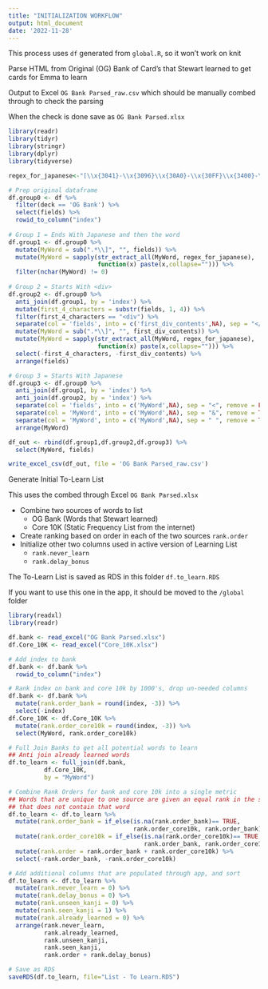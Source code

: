 ```yaml
---
title: "INITIALIZATION WORKFLOW"
output: html_document
date: '2022-11-28'
---
```


This process uses `df` generated from `global.R`, so it won't work on knit

Parse HTML from Original (OG) Bank of Card's that Stewart learned to get cards
for Emma to learn

Output to Excel `OG Bank Parsed_raw.csv`
which should be manually combed through to check the parsing

When the check is done save as `OG Bank Parsed.xlsx`

```r
library(readr)
library(tidyr)
library(stringr)
library(dplyr)
library(tidyverse)

regex_for_japanese<-"[\\x{3041}-\\x{3096}\\x{30A0}-\\x{30FF}\\x{3400}-\\x{4DB5}\\x{4E00}-\\x{9FCB}\\x{F900}-\\x{FA6A}\\x{2E80}-\\x{2FD5}\\x{FF5F}-\\x{FF9F}\\x{3000}-\\x{303F}\\x{31F0}-\\x{31FF}\\x{3220}-\\x{3243}\\x{3280}-\\x{337F}]"

# Prep original dataframe
df.group0 <- df %>%
  filter(deck == 'OG Bank') %>%
  select(fields) %>%
  rowid_to_column("index")
  
# Group 1 = Ends With Japanese and then the word
df.group1 <- df.group0 %>%
  mutate(MyWord = sub(".*\\]", "", fields)) %>%
  mutate(MyWord = sapply(str_extract_all(MyWord, regex_for_japanese),
                         function(x) paste(x,collapse=""))) %>%
  filter(nchar(MyWord) != 0)
  
# Group 2 = Starts With <div>
df.group2 <- df.group0 %>%
  anti_join(df.group1, by = 'index') %>%
  mutate(first_4_characters = substr(fields, 1, 4)) %>%
  filter(first_4_characters == "<div") %>%
  separate(col = 'fields', into = c('first_div_contents',NA), sep = "</div>", remove = FALSE) %>%
  mutate(MyWord = sub(".*\\]", "", first_div_contents)) %>%
  mutate(MyWord = sapply(str_extract_all(MyWord, regex_for_japanese),
                         function(x) paste(x,collapse=""))) %>%
  select(-first_4_characters, -first_div_contents) %>%
  arrange(fields)

# Group 3 = Starts With Japanese
df.group3 <- df.group0 %>%
  anti_join(df.group1, by = 'index') %>%
  anti_join(df.group2, by = 'index') %>%
  separate(col = 'fields', into = c('MyWord',NA), sep = "<", remove = FALSE) %>%
  separate(col = 'MyWord', into = c('MyWord',NA), sep = "&", remove = TRUE) %>%
  separate(col = 'MyWord', into = c('MyWord',NA), sep = " ", remove = TRUE) %>%
  arrange(MyWord)

df_out <- rbind(df.group1,df.group2,df.group3) %>%
  select(MyWord, fields)

write_excel_csv(df_out, file = 'OG Bank Parsed_raw.csv')

```

Generate Initial To-Learn List

This uses the combed through Excel `OG Bank Parsed.xlsx`

- Combine two sources of words to list
  - OG Bank (Words that Stewart learned)
  - Core 10K (Static Frequency List from the internet)
- Create ranking based on order in each of the two sources `rank.order`
- Initialize other two columns used in active version of Learning List
  - `rank.never_learn` 
  - `rank.delay_bonus`

The To-Learn List is saved as RDS in this folder `df.to_learn.RDS`

If you want to use this one in the app, it should be moved to
the `/global` folder

```r
library(readxl)
library(readr)

df.bank <- read_excel("OG Bank Parsed.xlsx")
df.Core_10K <- read_excel("Core_10K.xlsx")

# Add index to bank
df.bank <- df.bank %>%
  rowid_to_column("index")

# Rank index on bank and core 10k by 1000's, drop un-needed columns
df.bank <- df.bank %>%
  mutate(rank.order_bank = round(index, -3)) %>%
  select(-index)
df.Core_10K <- df.Core_10K %>%
  mutate(rank.order_core10k = round(index, -3)) %>%
  select(MyWord, rank.order_core10k)

# Full Join Banks to get all potential words to learn
## Anti join already learned words
df.to_learn <- full_join(df.bank,
          df.Core_10K, 
          by = "MyWord")

# Combine Rank Orders for bank and core 10k into a single metric
## Words that are unique to one source are given an equal rank in the source
## that does not contain that word
df.to_learn <- df.to_learn %>%
  mutate(rank.order_bank = if_else(is.na(rank.order_bank)== TRUE, 
                                   rank.order_core10k, rank.order_bank)) %>%
  mutate(rank.order_core10k = if_else(is.na(rank.order_core10k)== TRUE, 
                                      rank.order_bank, rank.order_core10k)) %>%
  mutate(rank.order = rank.order_bank + rank.order_core10k) %>%
  select(-rank.order_bank, -rank.order_core10k)

# Add additional columns that are populated through app, and sort
df.to_learn <- df.to_learn %>%
  mutate(rank.never_learn = 0) %>%
  mutate(rank.delay_bonus = 0) %>%
  mutate(rank.unseen_kanji = 0) %>%
  mutate(rank.seen_kanji = 1) %>%
  mutate(rank.already_learned = 0) %>%
  arrange(rank.never_learn,
          rank.already_learned,
          rank.unseen_kanji,
          rank.seen_kanji,
          rank.order + rank.delay_bonus)

# Save as RDS
saveRDS(df.to_learn, file="List - To Learn.RDS")
```
